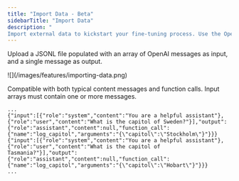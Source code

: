 ```yaml
---
title: "Import Data - Beta"
sidebarTitle: "Import Data"
description: "
Import external data to kickstart your fine-tuning process. Use the OpenAI chat fine-tuning format."
---
```


Upload a JSONL file populated with an array of OpenAI messages as input, and a single message as output.

<Frame>![](/images/features/importing-data.png)</Frame>

Compatible with both typical content messages and function calls. Input arrays must contain one or more messages.

```jsonl
...
{"input":[{"role":"system","content":"You are a helpful assistant"},{"role":"user","content":"What is the capitol of Sweden?"}],"output":{"role":"assistant","content":null,"function_call":{"name":"log_capitol","arguments":"{\"capitol\":\"Stockholm\"}"}}}
{"input":[{"role":"system","content":"You are a helpful assistant"},{"role":"user","content":"What is the capitol of Tasmania?"}],"output":{"role":"assistant","content":null,"function_call":{"name":"log_capitol","arguments":"{\"capitol\":\"Hobart\"}"}}}
...
```
